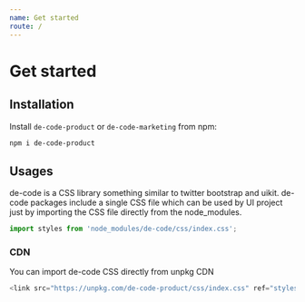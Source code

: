 ```yaml
---
name: Get started
route: /
---
```



# Get started

## Installation
Install `de-code-product` or `de-code-marketing` from npm:

```bash
npm i de-code-product
```

## Usages
de-code is a CSS library something similar to twitter bootstrap and uikit.  de-code packages include a single CSS file which can be used by UI project just by importing the CSS file directly from the node_modules.

```js
import styles from 'node_modules/de-code/css/index.css';
```
### CDN
You can import de-code CSS directly from unpkg CDN
```js
<link src="https://unpkg.com/de-code-product/css/index.css" ref="stylesheet">
```
